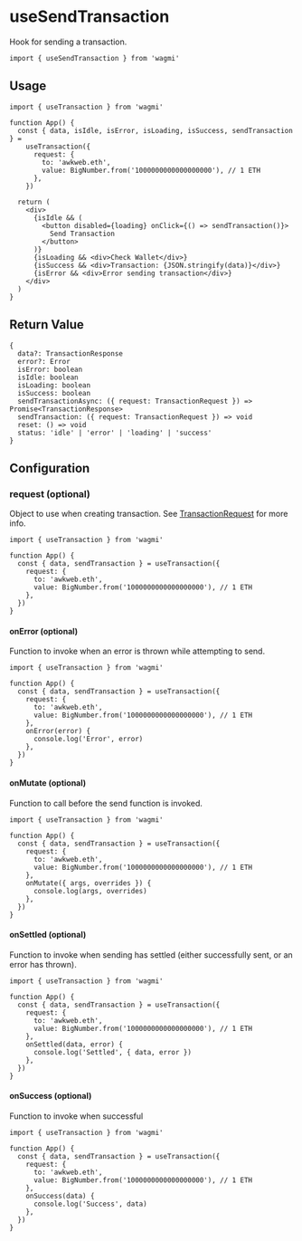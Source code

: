 
# useSendTransaction

Hook for sending a transaction.

```tsx
import { useSendTransaction } from 'wagmi'
```

## Usage

```tsx
import { useTransaction } from 'wagmi'

function App() {
  const { data, isIdle, isError, isLoading, isSuccess, sendTransaction } =
    useTransaction({
      request: {
        to: 'awkweb.eth',
        value: BigNumber.from('1000000000000000000'), // 1 ETH
      },
    })

  return (
    <div>
      {isIdle && (
        <button disabled={loading} onClick={() => sendTransaction()}>
          Send Transaction
        </button>
      )}
      {isLoading && <div>Check Wallet</div>}
      {isSuccess && <div>Transaction: {JSON.stringify(data)}</div>}
      {isError && <div>Error sending transaction</div>}
    </div>
  )
}
```

## Return Value

```tsx
{
  data?: TransactionResponse
  error?: Error
  isError: boolean
  isIdle: boolean
  isLoading: boolean
  isSuccess: boolean
  sendTransactionAsync: ({ request: TransactionRequest }) => Promise<TransactionResponse>
  sendTransaction: ({ request: TransactionRequest }) => void
  reset: () => void
  status: 'idle' | 'error' | 'loading' | 'success'
}
```

## Configuration

### request (optional)

Object to use when creating transaction. See [TransactionRequest](https://docs.ethers.io/v5/api/providers/types/#providers-TransactionRequest) for more info.

```tsx {5-8}
import { useTransaction } from 'wagmi'

function App() {
  const { data, sendTransaction } = useTransaction({
    request: {
      to: 'awkweb.eth',
      value: BigNumber.from('1000000000000000000'), // 1 ETH
    },
  })
}
```

#### onError (optional)

Function to invoke when an error is thrown while attempting to send.

```tsx {9-11}
import { useTransaction } from 'wagmi'

function App() {
  const { data, sendTransaction } = useTransaction({
    request: {
      to: 'awkweb.eth',
      value: BigNumber.from('1000000000000000000'), // 1 ETH
    },
    onError(error) {
      console.log('Error', error)
    },
  })
}
```

#### onMutate (optional)

Function to call before the send function is invoked.

```tsx {9-11}
import { useTransaction } from 'wagmi'

function App() {
  const { data, sendTransaction } = useTransaction({
    request: {
      to: 'awkweb.eth',
      value: BigNumber.from('1000000000000000000'), // 1 ETH
    },
    onMutate({ args, overrides }) {
      console.log(args, overrides)
    },
  })
}
```

#### onSettled (optional)

Function to invoke when sending has settled (either successfully sent, or an error has thrown).

```tsx {9-11}
import { useTransaction } from 'wagmi'

function App() {
  const { data, sendTransaction } = useTransaction({
    request: {
      to: 'awkweb.eth',
      value: BigNumber.from('1000000000000000000'), // 1 ETH
    },
    onSettled(data, error) {
      console.log('Settled', { data, error })
    },
  })
}
```

#### onSuccess (optional)

Function to invoke when successful

```tsx {9-11}
import { useTransaction } from 'wagmi'

function App() {
  const { data, sendTransaction } = useTransaction({
    request: {
      to: 'awkweb.eth',
      value: BigNumber.from('1000000000000000000'), // 1 ETH
    },
    onSuccess(data) {
      console.log('Success', data)
    },
  })
}
```
